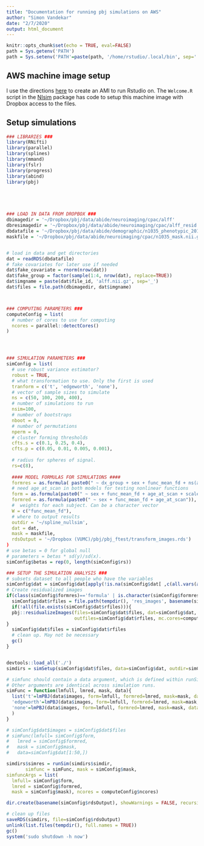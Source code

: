 ```yaml
---
title: "Documentation for running pbj simulations on AWS"
author: "Simon Vandekar"
date: "2/7/2020"
output: html_document
---
```


```r
knitr::opts_chunk$set(echo = TRUE, eval=FALSE)
path = Sys.getenv('PATH')
path = Sys.setenv('PATH'=paste(path, '/home/rstudio/.local/bin', sep=':'))
```

## AWS machine image setup

I use the directions [here](https://jagg19.github.io/2019/08/aws-r/#short-easy) to create an AMI to run Rstudio on.
The `Welcome.R` script in the [NIsim](https://github.com/simonvandekar/NIsim) package has code to setup this machine image with Dropbox access to the files.


## Setup simulations

```r
### LIBRARIES ###
library(RNifti)
library(parallel)
library(splines)
library(mmand)
library(fslr)
library(progress)
library(abind)
library(pbj)





### LOAD IN DATA FROM DROPBOX ###
dbimagedir = '~/Dropbox/pbj/data/abide/neuroimaging/cpac/alff'
dbresimagedir = '~/Dropbox/pbj/data/abide/neuroimaging/cpac/alff_resid'
dbdatafile = '~/Dropbox/pbj/data/abide/demographic/n1035_phenotypic_20190509.rds'
maskfile = '~/Dropbox/pbj/data/abide/neuroimaging/cpac/n1035_mask.nii.gz'


# load in data and get directories
dat = readRDS(dbdatafile)
# fake covariates for later use if needed
dat$fake_covariate = rnorm(nrow(dat))
dat$fake_group = factor(sample(1:4, nrow(dat), replace=TRUE))
dat$imgname = paste(dat$file_id, 'alff.nii.gz', sep='_')
dat$files = file.path(dbimagedir, dat$imgname)



### COMPUTING PARAMETERS ###
computeConfig = list(
  # number of cores to use for computing
  ncores = parallel::detectCores()
)




### SIMULATION PARAMETERS ###
simConfig = list(
  # use robust variance estimator?
  robust = TRUE,
  # what transformation to use. Only the first is used
  tranform = c('t', 'edgeworth', 'none'),
  # vector of sample sizes to simulate
  ns = c(50, 100, 200, 400),
  # number of simulations to run
  nsim=100,
  # number of bootstraps
  nboot = 0,
  # number of permutations
  nperm = 0,
  # cluster forming thresholds
  cfts.s = c(0.1, 0.25, 0.4),
  cfts.p = c(0.05, 0.01, 0.005, 0.001),
  
  # radius for spheres of signal.
  rs=c(8),
  
  #### MODEL FORMULAS FOR SIMULATIONS ####
  formres = as.formula( paste0(" ~ dx_group + sex + func_mean_fd + ns(age_at_scan, df=10)" )),
  # need age_at_scan in both models for testing nonlinear functions
  form = as.formula(paste0(" ~ sex + func_mean_fd + age_at_scan + scale(age_at_scan^2) + scale(age_at_scan^3)" )),
  formred = as.formula(paste0(" ~ sex + func_mean_fd + age_at_scan")),
  #  weights for each subject. Can be a character vector
  W = c("func_mean_fd"),
  # where to output results
  outdir = '~/spline_nullsim',
  dat = dat,
  mask = maskfile,
  rdsOutput = '~/Dropbox (VUMC)/pbj/pbj_ftest/transform_images.rds')
)
# use betas = 0 for global null
# parameters = betas * sd(y)/sd(x).
simConfig$betas = rep(0, length(simConfig$rs))
```


```r
### SETUP THE SIMULATION ANALYSIS ###
# subsets dataset to all people who have the variables
simConfig$dat = simConfig$dat[apply(!is.na(simConfig$dat[ ,c(all.vars(as.formula(simConfig$formres)), simConfig$W)]), 1, all), ]
# Create residualized images
if(class(simConfig$formres)=='formula' | is.character(simConfig$formres)){
  simConfig$dat$rfiles = file.path(tempdir(), 'res_images', basename(simConfig$dat$files))
  if(!all(file.exists(simConfig$dat$rfiles))){
  pbj::residualizeImages(files=simConfig$dat$files, dat=simConfig$dat, mask=simConfig$mask, form=simConfig$formres,
                         outfiles=simConfig$dat$rfiles, mc.cores=computeConfig$ncores)
}
  simConfig$dat$files = simConfig$dat$rfiles
  # clean up. May not be necessary
  gc()
}


devtools::load_all('./')
simdirs = simSetup(simConfig$dat$files, data=simConfig$dat, outdir=simConfig$outdir, nsim=simConfig$nsim, ns=simConfig$ns, mask=simConfig$mask, rs=simConfig$rs, betas=simConfig$betas )
```

```r
# simfunc should contain a data argument, which is defined within runSim
# Other arguments are identical across simulation runs.
simFunc = function(lmfull, lmred, mask, data){
  list('t'=lmPBJ(data$images, form=lmfull, formred=lmred, mask=mask, data=data, transform = 't')$stat,
  'edgeworth'=lmPBJ(data$images, form=lmfull, formred=lmred, mask=mask, data=data, transform = 'edgeworth')$stat,
  'none'=lmPBJ(data$images, form=lmfull, formred=lmred, mask=mask, data=data, transform = 'none')$stat
  )
}

# simConfig$dat$images = simConfig$dat$files
# simFunc(lmfull= simConfig$form,
#   lmred = simConfig$formred,
#   mask = simConfig$mask,
#   data=simConfig$dat[1:50,])

simdirs$simres = runSim(simdirs$simdir,
       simfunc = simFunc, mask = simConfig$mask,
simfuncArgs = list(
  lmfull= simConfig$form,
  lmred = simConfig$formred,
  mask = simConfig$mask), ncores = computeConfig$ncores)

dir.create(basename(simConfig$rdsOutput), showWarnings = FALSE, recursive = TRUE)

# clean up files
saveRDS(simdirs, file=simConfig$rdsOutput)
unlink(list.files(tempdir(), full.names = TRUE))
gc()
system('sudo shutdown -h now')
```


